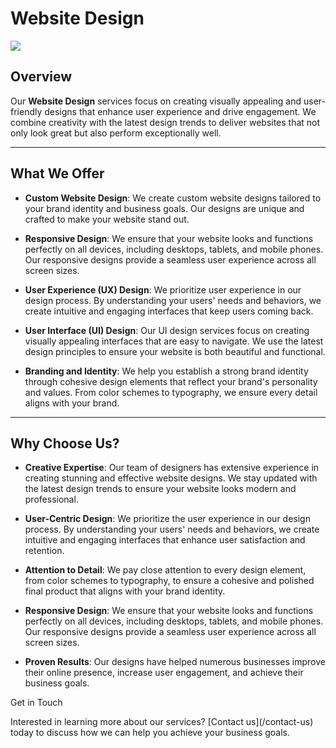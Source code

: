 
# Website Design

<Image src={image} className="rounded-lg" />

## Overview

Our **Website Design** services focus on creating visually appealing and
user-friendly designs that enhance user experience and drive engagement. We
combine creativity with the latest design trends to deliver websites that not
only look great but also perform exceptionally well.

---

## What We Offer

-   **Custom Website Design**: We create custom website designs tailored to your
    brand identity and business goals. Our designs are unique and crafted to
    make your website stand out.

-   **Responsive Design**: We ensure that your website looks and functions
    perfectly on all devices, including desktops, tablets, and mobile phones.
    Our responsive designs provide a seamless user experience across all screen
    sizes.

-   **User Experience (UX) Design**: We prioritize user experience in our design
    process. By understanding your users' needs and behaviors, we create
    intuitive and engaging interfaces that keep users coming back.

-   **User Interface (UI) Design**: Our UI design services focus on creating
    visually appealing interfaces that are easy to navigate. We use the latest
    design principles to ensure your website is both beautiful and functional.

-   **Branding and Identity**: We help you establish a strong brand identity
    through cohesive design elements that reflect your brand's personality and
    values. From color schemes to typography, we ensure every detail aligns with
    your brand.

---

## Why Choose Us?

-   **Creative Expertise**: Our team of designers has extensive experience in
    creating stunning and effective website designs. We stay updated with the
    latest design trends to ensure your website looks modern and professional.

-   **User-Centric Design**: We prioritize the user experience in our design
    process. By understanding your users' needs and behaviors, we create
    intuitive and engaging interfaces that enhance user satisfaction and
    retention.

-   **Attention to Detail**: We pay close attention to every design element,
    from color schemes to typography, to ensure a cohesive and polished final
    product that aligns with your brand identity.

-   **Responsive Design**: We ensure that your website looks and functions
    perfectly on all devices, including desktops, tablets, and mobile phones.
    Our responsive designs provide a seamless user experience across all screen
    sizes.

-   **Proven Results**: Our designs have helped numerous businesses improve
    their online presence, increase user engagement, and achieve their business
    goals.

<div className="mt-10 bg-gray-200 p-4 rounded-lg">
    <div className="text-2xl font-bold mb-4 mt-4">Get in Touch</div>
    <p className="text-gray-600">
        Interested in learning more about our services? [Contact
        us](/contact-us) today to discuss how we can help you achieve your
        business goals.
    </p>
</div>
